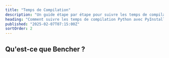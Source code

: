 ```yaml
---
title: "Temps de Compilation"
description: "Un guide étape par étape pour suivre les temps de compilation Python avec PyInstaller dans CI"
heading: "Comment suivre les temps de compilation Python avec PyInstaller dans CI"
published: "2025-02-07T07:15:00Z"
sortOrder: 2
---
```



<Intro
  lang="Python avec PyInstaller"
/>

## Qu'est-ce que Bencher ?

<BencherIntro />

<Steps
  lang="Python"
  flagUrl="/fr/docs/explanation/adapters/#%EF%B8%8F-build-time"
  adapterUrl="/fr/docs/explanation/adapters/#-json"
/>

<BuildTimeInner>
  <PythonBuild />
</BuildTimeInner>

<CallToAction lang={Language.fr} />
